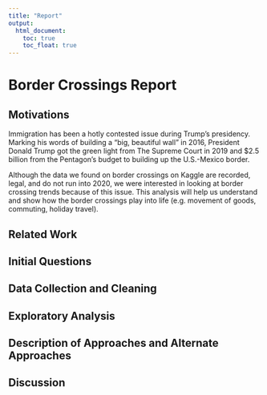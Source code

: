 ```yaml
---
title: "Report"
output: 
  html_document:
    toc: true
    toc_float: true
---
```


# Border Crossings Report

## Motivations

Immigration has been a hotly contested issue during Trump’s presidency. Marking his words of building a “big, beautiful wall” in 2016, President Donald Trump got the green light from The Supreme Court in 2019 and $2.5 billion from the Pentagon’s budget to building up the U.S.-Mexico border.

Although the data we found on border crossings on Kaggle are recorded, legal, and do not run into 2020, we were interested in looking at border crossing trends because of this issue. This analysis will help us understand and show how the border crossings play into life (e.g. movement of goods, commuting, holiday travel).

## Related Work

## Initial Questions

## Data Collection and Cleaning

## Exploratory Analysis

## Description of Approaches and Alternate Approaches

## Discussion


 